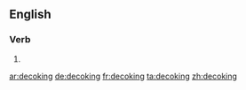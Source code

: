 ==English==

===Verb===
{{head|en|present participle}}

# {{present participle of|decoke|lang=en|nocat=1}}

[[ar:decoking]]
[[de:decoking]]
[[fr:decoking]]
[[ta:decoking]]
[[zh:decoking]]